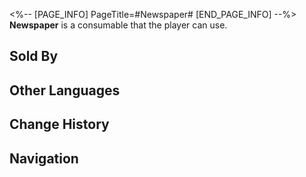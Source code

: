 <%-- [PAGE_INFO]
PageTitle=#Newspaper#
[END_PAGE_INFO] --%>
{{Consumable Infobox
|id          = 408208
|image       = Item Newspaper.png
|type        = undefined
|rarity      = 1
|effect      = Upon use, immediately heals a single ally by 15% of their Max HP plus 150 extra HP.
|description = ''The physical medium of memories, a crucial means for dwellers in the Dreamscape to learn about the outside world, recording one good news after another.''<br />''"News was supposed to make people know about yesterday, live well today, and look forward to tomorrow."''<br />''"However, in the crystalized sweet dream, only good news is allowed."''
|effectType  = 
|effectType2 = 
|effectType3 = 
|recipe      = 
|source1     = [[Newspaper Trolley]]
|source2     = 
|source3     = 
}}
'''Newspaper''' is a consumable that the player can use.

==Sold By==
{{Shop Availability}}

==Other Languages==
{{Other Languages
|en   = Newspaper
|zhs  = 报纸
|zht  = 報紙
|ja   = 新聞紙
|ko   = 신문
|es   = Periódico
|fr   = Journal
|ru   = Газета
|th   = หนังสือพิมพ์
|vi   = Giấy Báo
|de   = Zeitung
|id   = Newspaper
|pt   = Jornal
}}

==Change History==
{{Change History|2.0}}

==Navigation==
{{Consumable Navbox}}